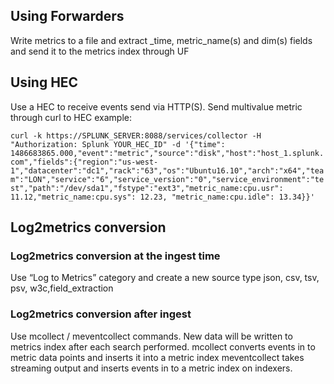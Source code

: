 ## Using Forwarders
Write metrics to a file and extract _time, metric_name(s) and dim(s) fields and send it to the metrics index through UF

## Using HEC 
Use a HEC to receive events send via HTTP(S). Send multivalue metric through curl to HEC example:

`curl -k https://SPLUNK_SERVER:8088/services/collector -H "Authorization: Splunk YOUR_HEC_ID" -d '{"time": 1486683865.000,"event":"metric","source":"disk","host":"host_1.splunk.com","fields":{"region":"us-west-1","datacenter":"dc1","rack":"63","os":"Ubuntu16.10","arch":"x64","team":"LON","service":"6","service_version":"0","service_environment":"test","path":"/dev/sda1","fstype":"ext3","metric_name:cpu.usr": 11.12,"metric_name:cpu.sys": 12.23, "metric_name:cpu.idle": 13.34}}'`

## Log2metrics conversion
### Log2metrics conversion at the ingest time
Use “Log to Metrics” category and create a new source type
json, csv, tsv, psv, w3c,field_extraction
### Log2metrics conversion after ingest
Use mcollect / meventcollect commands. New data will be written to metrics index after each search performed.
mcollect converts events in to metric data points and inserts it into a metric index
meventcollect takes streaming output and inserts events in to a metric index on indexers.